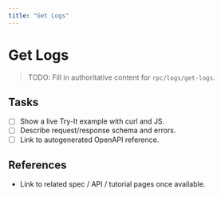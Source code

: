 ```yaml
---
title: "Get Logs"
---
```


# Get Logs

> TODO: Fill in authoritative content for `rpc/logs/get-logs`.

## Tasks
- [ ] Show a live Try-It example with curl and JS.
- [ ] Describe request/response schema and errors.
- [ ] Link to autogenerated OpenAPI reference.

## References
- Link to related spec / API / tutorial pages once available.
